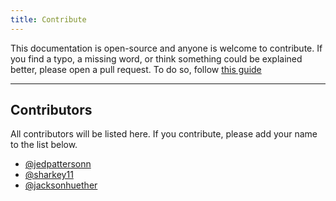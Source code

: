 ```yaml
---
title: Contribute
---
```


This documentation is open-source and anyone is welcome to contribute. If you find a typo, a missing word, or think something could be explained better, please open a pull request. To do so, follow [this guide](https://github.com/whopio/developer-documentation/blob/main/README.md)

---

## Contributors

All contributors will be listed here. If you contribute, please add your name to the list below.

- [@jedpattersonn](https://github.com/jedpattersonn)
- [@sharkey11](https://github.com/sharkey11)
- [@jacksonhuether](https://github.com/jacksonhuether)

